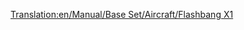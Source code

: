 [[Translation:en/Manual/Base Set/Aircraft/Flashbang X1]]

{{fr/Avion|Nom=Flashbang X1
|Image=[[File:en/Flashbang X1.png|Flashbang X1]]
|Coût=68 359£ (136 718$)
|Vitesse=959 km/h (596 mph)
|Entretien=5 250£ (10 500$)
|Conception=1966
|Vie=20 ans
|Capacité=90 passagers, 12 sacs de courrier
|Description=Le Flashbang X1 est l'équivalent, pour le pays des jouets, du [[fr/Manual/Base Set/Aircraft/FFP Dart|FFP Dart]], mais il ressemble au [[fr/Manual/Base Set/Aircraft/Bakewell Luckett LB-8|Bakewell Luckett LB-8]].
|Réalité=Fictif
}}